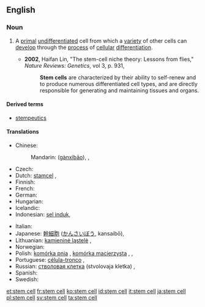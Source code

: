 {{wikipedia}}
==English==

===Noun===
{{en-noun|sg=[[stem]] [[cell]]}}

# {{medicine|cytology}} A [[primal]] [[undifferentiated]] cell from which a [[variety]] of other cells can [[develop]] through the [[process]] of [[cellular]] [[differentiation]].
#* '''2002''', Haifan Lin, "The stem-cell niche theory: Lessons from flies," ''Nature Reviews: Genetics'', vol 3, p. 931,
#*: '''Stem cells''' are characterized by their ability to self-renew and to produce numerous differentiated cell types, and are directly responsible for generating and maintaining tissues and organs.

====Derived terms====
* [[stempeutics]]

====Translations====
{{trans-top|primal undifferentiated cell}}
* Chinese:
*: Mandarin: {{zh-ts|幹細胞|干细胞}} ([[gànxìbāo]]), {{t|zh|幹細胞|sc=Hani}}, {{t|zh|干细胞|tr=gànxìbāo|sc=Hani}}
* Czech: {{t-|cs|kmenová buňka|f}}
* Dutch: [[stamcel]] {{f}}, {{t|nl|stamcel|f}}
* Finnish: {{t-|fi|kantasolu}}
* French: {{t+|fr|cellule souche|f}}
* German: {{t-|de|Stammzelle|f}}
* Hungarian: {{t-|hu|őssejt}}
* Icelandic: {{t|is|stofnfruma|f}}
* Indonesian: [[sel induk]], {{t|id|sel induk}}
{{trans-mid}}
* Italian: {{t-|it|cellula staminale|f}}
* Japanese: [[幹細胞]] ([[かんさいぼう]], kansaibō), {{t|ja|幹細胞|tr=かんさいぼう, kansaibō|sc=Jpan}}
* Lithuanian: [[kamieninė ląstelė]] {{f}}, {{t|lt|kamieninė ląstelė|f}}
* Norwegian: {{t|no|stamcelle}}
* Polish: [[komórka pnia]] {{f}}, [[komórka macierzysta]] {{f}}, {{t|pl|komórka macierzysta|f}}, {{t|pl|komórka pnia|f}}
* Portuguese: [[célula-tronco]] {{f}}, {{t|pt|célula-tronco|f}}
* Russian: [[стволовая клетка]] (stvolovaja kletka) {{f}}, {{t|ru|стволовая клетка|f|tr=stvolovája klétka|sc=Cyrl}}
* Spanish: {{t+|es|célula madre|f}}
* Swedish: {{t|sv|stamcell|c}}
{{trans-bottom}}

[[et:stem cell]]
[[fr:stem cell]]
[[ko:stem cell]]
[[id:stem cell]]
[[it:stem cell]]
[[ja:stem cell]]
[[pl:stem cell]]
[[sv:stem cell]]
[[ta:stem cell]]